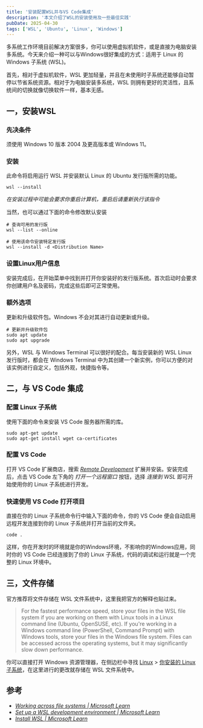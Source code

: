 ```yaml
---
title: '安装配置WSL并与VS Code集成'
description: '本文介绍了WSL的安装使用及一些最佳实践'
pubDate: 2025-04-30
tags: ['WSL', 'Ubuntu', 'Linux', 'Windows']
---
```


多系统工作环境目前解决方案很多，你可以使用虚拟机软件，或是直接为电脑安装多系统。今天来介绍一种可以与Windows很好集成的方式：适用于 Linux 的 Windows 子系统 (WSL)。

首先，相对于虚拟机软件，WSL 更加轻量，并且在未使用时子系统还能够自动暂停以节省系统资源。相对于为电脑安装多系统，WSL 则拥有更好的灵活性，且系统间的切换就像切换软件一样，基本无感。

## 一，安装WSL

### 先决条件

须使用 Windows 10 版本 2004 及更高版本或 Windows 11。

### 安装
此命令将启用运行 WSL 并安装默认 Linux 的 Ubuntu 发行版所需的功能。

```shell
wsl --install
```

_在安装过程中可能会要求你重启计算机，重启后请重新执行该指令_

当然，也可以通过下面的命令修改默认安装

```shell
# 查询可用的发行版
wsl --list --online

# 使用该命令安装特定发行版
wsl --install -d <Distribution Name>
```

### 设置Linux用户信息

安装完成后，在开始菜单中找到并打开你安装好的发行版系统。首次启动时会要求你创建用户名及密码，完成这些后即可正常使用。

### 额外选项

更新和升级软件包。Windows 不会对其进行自动更新或升级。

```shell
# 更新并升级软件包
sudo apt update
sudo apt upgrade
```

另外，WSL 与 Windows Terminal 可以很好的配合。每当安装新的 WSL Linux 发行版时，都会在 Windows Terminal 中为其创建一个新实例，你可以方便的对该实例进行自定义，包括外观，快捷指令等。

## 二，与 VS Code 集成

### 配置 Linux 子系统

使用下面的命令来安装 VS Code 服务器所需的库。

```shell
sudo apt-get update
sudo apt-get install wget ca-certificates
```

### 配置 VS Code

打开 VS Code 扩展商店，搜索 [_Remote Development_](https://marketplace.visualstudio.com/items?itemName=ms-vscode-remote.vscode-remote-extensionpack) 扩展并安装。安装完成后，点击 VS Code 左下角的 _打开一个远程窗口_ 按钮，选择 _连接到 WSL_ 即可开始使用你的 Linux 子系统进行开发。

### 快速使用 VS Code 打开项目

直接在你的 Linux 子系统命令行中输入下面的命令，你的 VS Code 便会自动启用远程开发连接到你的 Linux 子系统并打开当前的文件夹。

```shell
code .
```

这样，你在开发时的环境就是你的Windows环境，不影响你的Windows应用，同时你的 VS Code 已经连接到了你的 Linux 子系统，代码的调试和运行就是一个完整的 Linux 环境中。

## 三，文件存储

官方推荐将文件存储在 WSL 文件系统中，这里我把官方的解释也贴过来。

> For the fastest performance speed, store your files in the WSL file system if you are working on them with Linux tools in a Linux command line (Ubuntu, OpenSUSE, etc). If you're working in a Windows command line (PowerShell, Command Prompt) with Windows tools, store your files in the Windows file system. Files can be accessed across the operating systems, but it may significantly slow down performance.

你可以直接打开 Windows 资源管理器，在侧边栏中寻找 <u>Linux</u> > <u>你安装的 Linux 子系统</u>，在这里进行的更改就存储在 WSL 文件系统中。

## 参考
- [_Working across file systems | Microsoft Learn_](https://learn.microsoft.com/en-us/windows/wsl/filesystems#file-storage-and-performance-across-file-systems)
- [_Set up a WSL development environment | Microsoft Learn_](https://learn.microsoft.com/en-us/windows/wsl/setup/environment)
- [_Install WSL | Microsoft Learn_](https://learn.microsoft.com/en-us/windows/wsl/install)